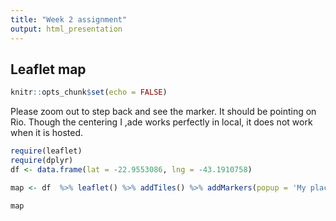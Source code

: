 ```yaml
---
title: "Week 2 assignment"
output: html_presentation
---
```


## Leaflet map

```r
knitr::opts_chunk$set(echo = FALSE)
```
Please zoom out to step back and see the marker. It should be pointing on Rio.
Though the centering I ,ade works perfectly in local, it does not work when it is hosted.

``` r
require(leaflet)
require(dplyr)
df <- data.frame(lat = -22.9553086, lng = -43.1910758)

map <- df  %>% leaflet() %>% addTiles() %>% addMarkers(popup = 'My place') %>% setView(lat = -22.9553086, lng = -43.1910758,zoom = 15)

map
```

